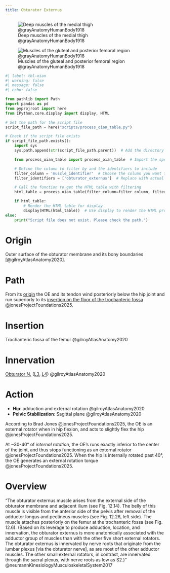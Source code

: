 ```yaml
---
title: Obturator Externus
---
```


![Deep muscles of the medial thigh @grayAnatomyHumanBody1918](/The Archive/Images/Gray anatomy 1918 images/Myology/image433 Deep muscles of the medial femoral region.gif)

![Muscles of the gluteal and posterior femoral region @grayAnatomyHumanBody1918](/The Archive/Images/Gray anatomy 1918 images/Myology/image434 Muscles of the gluteal and posterior femoral regions.gif)

```python
#| label: tbl-oian
#| warning: false
#| message: false
#| echo: false

from pathlib import Path
import pandas as pd
from pyprojroot import here
from IPython.core.display import display, HTML

# Set the path for the script file
script_file_path = here("scripts/process_oian_table.py")

# Check if the script file exists
if script_file_path.exists():
    import sys
    sys.path.append(str(script_file_path.parent))  # Add the directory of the script to the system path

    from process_oian_table import process_oian_table  # Import the specific function

    # Define the column to filter by and the identifiers to include
    filter_column = 'muscle_identifier'  # Choose the column you want to filter by
    filter_identifiers = ['obturator_externus']  # Replace with actual identifiers you want to include

    # Call the function to get the HTML table with filtering
    html_table = process_oian_table(filter_column=filter_column, filter_identifiers=filter_identifiers)

    if html_table:
        # Render the HTML table for display
        display(HTML(html_table))  # Use display to render the HTML properly
else:
    print("Script file does not exist. Please check the path.")

```


# Origin {#origin}
Outer surface of the obturator membrane and its bony boundaries [@gilroyAtlasAnatomy2020].

# Path {#path}

From its [origin](#origin) the OE and its tendon wind posteriorly below the hip joint and run superiorly to its [insertion on the floor of the trochanteric fossa](#insertion) @jonesProjectFoundations2025.


# Insertion {#insertion}

Trochanteric fossa of the femur @gilroyAtlasAnatomy2020


# Innervation {#innervation}

[Obturator N.]({{< var ref-obturator-nerve.path >}}) ([L3]({{< var ref-nerve-root.l3 >}}), [L4]({{< var ref-nerve-root.l4 >}})) @gilroyAtlasAnatomy2020


# Action {#action}

- **Hip**: adduction and external rotation @gilroyAtlasAnatomy2020
- **Pelvic Stabilization**: Sagittal plane @gilroyAtlasAnatomy2020

According to Brad Jones @jonesProjectFoundations2025, the OE is an external rotator when in hip flexion, and acts to slightly flex the hip @jonesProjectFoundations2025.

At ~30-40&deg; of *internal rotation*, the OE's runs exactly inferior to the center of the joint, and thus stops functioning as an external rotator @jonesProjectFoundations2025.
When the hip is internally rotated past 40&deg;, the OE generates an external rotation torque @jonesProjectFoundations2025.

# Overview

“The obturator	 externus muscle arises from the external side of the obturator membrane and adjacent ilium (see Fig. 12.14). The belly of this muscle is visible from the anterior side of the pelvis after removal of the adductor longus and pectineus muscles (see Fig. 12.26, left side). The muscle attaches posteriorly on the femur at the trochanteric fossa (see Fig. 12.6). (Based on its leverage to produce adduction, location, and innervation, the obturator externus is more anatomically associated with the adductor	group of muscles than with the other five short external rotators. The obturator externus is innervated by nerve roots that originate from the lumbar plexus [via the obturator nerve], as are most of the other adductor muscles. The other small external rotators, in contrast, are innervated through the sacral plexus, with nerve roots as low as S2.)” @neumannKinesiologyMusculoskeletalSystem2017 
